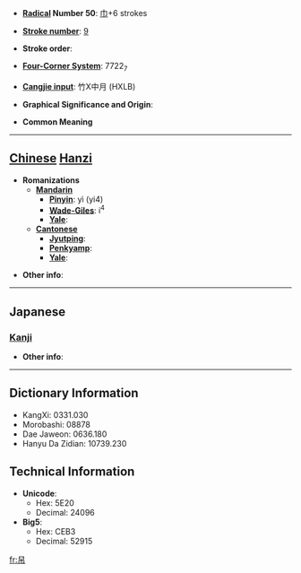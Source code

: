 * '''[[Wiktionary:Chinese radical index| Radical]] Number 50''': [[Wiktionary:Chinese radical index 巾|巾]]+6 strokes

* '''[[Wiktionary:Chinese total strokes index|Stroke number]]''': [[Wiktionary:Chinese total strokes index 9|9]]

* '''Stroke order''': 

* '''[[Wiktionary:Chinese four corner index|Four-Corner System]]''': 7722<sub>7</sub>

* '''[[Wiktionary:Chinese Cangjie index|Cangjie input]]''': 竹X中月 (HXLB)

* '''Graphical Significance and Origin''': 

* '''Common Meaning'''

----

== [[Chinese]] [[Hanzi]] ==

* '''Romanizations'''
** '''[[Mandarin]]'''
*** '''[[Pinyin]]''': yì (yi4)
*** '''[[Wade-Giles]]''': i<sup>4</sup>
*** '''[[Yale]]''': 
** '''[[Cantonese]]'''
*** '''[[Jyutping]]''':
*** '''[[Penkyamp]]''': 
*** '''[[Yale]]''': 

* '''Other info''': 

----

==Japanese==
===[[Kanji]]===
{{kanji|on readings=[[げい]] (gei)|kun readings=[[のり]] (nori)}}

* '''Other info''':  

----

== Dictionary Information ==

* KangXi: 0331.030
* Morobashi: 08878
* Dae Jaweon: 0636.180
* Hanyu Da Zidian: 10739.230

== Technical Information ==

* '''Unicode''':
** Hex: 5E20
** Decimal: 24096
* '''Big5''':
** Hex: CEB3
** Decimal: 52915

[[fr:帠]]